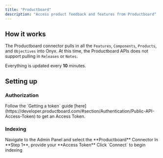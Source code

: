 ```yaml
---
title: "Productboard"
description: "Access product feedback and features from Productboard"
---
```


## How it works

The Productboard connector pulls in all the `Features`, `Components`, `Products`, and `Objectives` into Onyx.
At this time, the Productboard APIs does not support pulling in `Releases` or `Notes`.

Everything is updated every **10** minutes.

## Setting up

### Authorization

<Steps>
  <Step title="Get access token">
    Follow the `Getting a token` guide
    [here](https://developer.productboard.com/#section/Authentication/Public-API-Access-Token) to get an Access Token.
  </Step>
</Steps>

### Indexing

<Steps>
  <Step title="Open Productboard connector">
    Navigate to the Admin Panel and select the **Productboard** Connector
  </Step>

  <Step title="Enter access token">
    In **Step 1**, provide your **Access Token**
  </Step>

  <Step title="Start indexing">
    Click `Connect` to begin indexing
  </Step>
</Steps>
